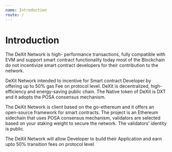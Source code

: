 ```yaml
---
name: Introduction
route: /
---
```


# Introduction

The DeXit Network is high- performance transactions, fully compatible with EVM and support 
smart contract functionality today most of the Blockchain do not incentivize smart contract 
developers for their contribution to the network. 


DeXit Network intended to incentive for Smart contract Developer by offering up to 50% gas 
Fee on protocol level.  DeXit is decentralized, high-efficiency and energy-saving public chain. 
The Native  token of DeXit is DXT and it adopts the POSA consensus mechanism. 

The DeXit Network is client based on the go-ethereum and it offers an open-source framework 
for smart contracts. The project is an Ethereum sidechain that uses POSA consensus mechanism, 
validators are selected based on your staking weight to secure the network.
 The validators' identity is public.


The DeXit Network will allow Developer to build their Application and earn upto 50% transition fees on protocol level 
